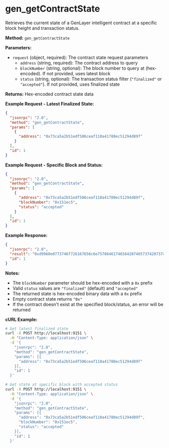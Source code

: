 # gen_getContractState

Retrieves the current state of a GenLayer intelligent contract at a specific block height and transaction status.

**Method:** `gen_getContractState`

**Parameters:**

- `request` (object, required): The contract state request parameters
  - `address` (string, required): The contract address to query
  - `blockNumber` (string, optional): The block number to query at (hex-encoded). If not provided, uses latest block
  - `status` (string, optional): The transaction status filter (`"finalized"` or `"accepted"`). If not provided, uses finalized state

**Returns:** Hex-encoded contract state data

**Example Request - Latest Finalized State:**

```json
{
  "jsonrpc": "2.0",
  "method": "gen_getContractState",
  "params": [
    {
      "address": "0x73ca5a2b51edf506ceaf110a41780ec51294d89f"
    }
  ],
  "id": 1
}
```

**Example Request - Specific Block and Status:**

```json
{
  "jsonrpc": "2.0",
  "method": "gen_getContractState",
  "params": [
    {
      "address": "0x73ca5a2b51edf506ceaf110a41780ec51294d89f",
      "blockNumber": "0x151ec5",
      "status": "accepted"
    }
  ],
  "id": 1
}
```

**Example Response:**

```json
{
  "jsonrpc": "2.0",
  "result": "0xd9960e0773746f726167656c6e757064617465642074657374207374",
  "id": 1
}
```

**Notes:**

- The `blockNumber` parameter should be hex-encoded with a `0x` prefix
- Valid `status` values are `"finalized"` (default) and `"accepted"`
- The returned state is hex-encoded binary data with a `0x` prefix
- Empty contract state returns `"0x"`
- If the contract doesn't exist at the specified block/status, an error will be returned

**cURL Example:**

```bash
# Get latest finalized state
curl -X POST http://localhost:9151 \
  -H "Content-Type: application/json" \
  -d '{
    "jsonrpc": "2.0",
    "method": "gen_getContractState",
    "params": [{
      "address": "0x73ca5a2b51edf506ceaf110a41780ec51294d89f"
    }],
    "id": 1
  }'

# Get state at specific block with accepted status
curl -X POST http://localhost:9151 \
  -H "Content-Type: application/json" \
  -d '{
    "jsonrpc": "2.0",
    "method": "gen_getContractState",
    "params": [{
      "address": "0x73ca5a2b51edf506ceaf110a41780ec51294d89f",
      "blockNumber": "0x151ec5",
      "status": "accepted"
    }],
    "id": 1
  }'
```